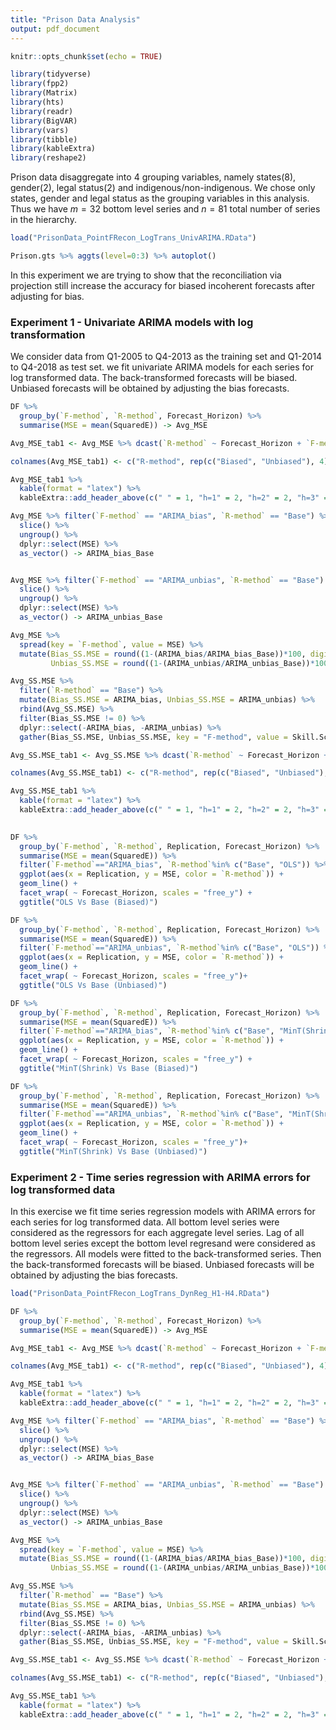 ```yaml
---
title: "Prison Data Analysis"
output: pdf_document
---
```


```r
knitr::opts_chunk$set(echo = TRUE)

library(tidyverse)
library(fpp2)
library(Matrix)
library(hts)
library(readr)
library(BigVAR)
library(vars)
library(tibble)
library(kableExtra)
library(reshape2)

```

Prison data disaggregate into $4$ grouping variables, namely states(8), gender(2), legal status(2) and indigenous/non-indigenous. We chose only states, gender and legal status as the grouping variables in this analysis. Thus we have $m=32$ bottom level series and $n=81$ total number of series in the hierarchy. 

```r
load("PrisonData_PointFRecon_LogTrans_UnivARIMA.RData")

Prison.gts %>% aggts(level=0:3) %>% autoplot()

```

In this experiment we are trying to show that the reconciliation via projection still increase the accuracy for biased incoherent forecasts after adjusting for bias.  


### Experiment 1 - Univariate ARIMA models with log transformation

We consider data from Q1-2005 to Q4-2013 as the training set and Q1-2014 to Q4-2018 as test set. we fit univariate ARIMA models for each series for log transformed data. The back-transformed forecasts will be biased. Unbiased forecasts will be obtained by adjusting the bias forecasts. 

```r

DF %>% 
  group_by(`F-method`, `R-method`, Forecast_Horizon) %>% 
  summarise(MSE = mean(SquaredE)) -> Avg_MSE

Avg_MSE_tab1 <- Avg_MSE %>% dcast(`R-method` ~ Forecast_Horizon + `F-method`, value.var = "MSE") 

colnames(Avg_MSE_tab1) <- c("R-method", rep(c("Biased", "Unbiased"), 4))

Avg_MSE_tab1 %>% 
  kable(format = "latex") %>% 
  kableExtra::add_header_above(c(" " = 1, "h=1" = 2, "h=2" = 2, "h=3" = 2, "h=4" = 2)) 

Avg_MSE %>% filter(`F-method` == "ARIMA_bias", `R-method` == "Base") %>% 
  slice() %>% 
  ungroup() %>% 
  dplyr::select(MSE) %>% 
  as_vector() -> ARIMA_bias_Base


Avg_MSE %>% filter(`F-method` == "ARIMA_unbias", `R-method` == "Base") %>% 
  slice() %>% 
  ungroup() %>% 
  dplyr::select(MSE) %>% 
  as_vector() -> ARIMA_unbias_Base

Avg_MSE %>% 
  spread(key = `F-method`, value = MSE) %>% 
  mutate(Bias_SS.MSE = round((1-(ARIMA_bias/ARIMA_bias_Base))*100, digits = 2), 
         Unbias_SS.MSE = round((1-(ARIMA_unbias/ARIMA_unbias_Base))*100, digits = 2)) -> Avg_SS.MSE

Avg_SS.MSE %>% 
  filter(`R-method` == "Base") %>% 
  mutate(Bias_SS.MSE = ARIMA_bias, Unbias_SS.MSE = ARIMA_unbias) %>% 
  rbind(Avg_SS.MSE) %>% 
  filter(Bias_SS.MSE != 0) %>% 
  dplyr::select(-ARIMA_bias, -ARIMA_unbias) %>% 
  gather(Bias_SS.MSE, Unbias_SS.MSE, key = "F-method", value = Skill.Score) -> Avg_SS.MSE

Avg_SS.MSE_tab1 <- Avg_SS.MSE %>% dcast(`R-method` ~ Forecast_Horizon + `F-method`, value.var = "Skill.Score") 

colnames(Avg_SS.MSE_tab1) <- c("R-method", rep(c("Biased", "Unbiased"), 4))

Avg_SS.MSE_tab1 %>% 
  kable(format = "latex") %>% 
  kableExtra::add_header_above(c(" " = 1, "h=1" = 2, "h=2" = 2, "h=3" = 2, "h=4" = 2)) 
  

```


```r

DF %>% 
  group_by(`F-method`, `R-method`, Replication, Forecast_Horizon) %>% 
  summarise(MSE = mean(SquaredE)) %>% 
  filter(`F-method`=="ARIMA_bias", `R-method`%in% c("Base", "OLS")) %>% 
  ggplot(aes(x = Replication, y = MSE, color = `R-method`)) + 
  geom_line() + 
  facet_wrap( ~ Forecast_Horizon, scales = "free_y") + 
  ggtitle("OLS Vs Base (Biased)")

DF %>% 
  group_by(`F-method`, `R-method`, Replication, Forecast_Horizon) %>% 
  summarise(MSE = mean(SquaredE)) %>% 
  filter(`F-method`=="ARIMA_unbias", `R-method`%in% c("Base", "OLS")) %>% 
  ggplot(aes(x = Replication, y = MSE, color = `R-method`)) + 
  geom_line() + 
  facet_wrap( ~ Forecast_Horizon, scales = "free_y")+ 
  ggtitle("OLS Vs Base (Unbiased)")

DF %>% 
  group_by(`F-method`, `R-method`, Replication, Forecast_Horizon) %>% 
  summarise(MSE = mean(SquaredE)) %>% 
  filter(`F-method`=="ARIMA_bias", `R-method`%in% c("Base", "MinT(Shrink)")) %>% 
  ggplot(aes(x = Replication, y = MSE, color = `R-method`)) + 
  geom_line() + 
  facet_wrap( ~ Forecast_Horizon, scales = "free_y") + 
  ggtitle("MinT(Shrink) Vs Base (Biased)")

DF %>% 
  group_by(`F-method`, `R-method`, Replication, Forecast_Horizon) %>% 
  summarise(MSE = mean(SquaredE)) %>% 
  filter(`F-method`=="ARIMA_unbias", `R-method`%in% c("Base", "MinT(Shrink)")) %>% 
  ggplot(aes(x = Replication, y = MSE, color = `R-method`)) + 
  geom_line() + 
  facet_wrap( ~ Forecast_Horizon, scales = "free_y")+ 
  ggtitle("MinT(Shrink) Vs Base (Unbiased)")


```


### Experiment 2 - Time series regression with ARIMA errors for log transformed data

In this exercise we fit time series regression models with ARIMA errors for each series for log transformed data. All bottom level series were considered as the regressors for each aggregate level series. Lag of all bottom level series except the bottom level regresand were considered as the regressors. All models were fitted to the back-transformed series. Then the back-transformed forecasts will be biased. Unbiased forecasts will be obtained by adjusting the bias forecasts. 

```r
load("PrisonData_PointFRecon_LogTrans_DynReg_H1-H4.RData")
```


```r

DF %>% 
  group_by(`F-method`, `R-method`, Forecast_Horizon) %>% 
  summarise(MSE = mean(SquaredE)) -> Avg_MSE

Avg_MSE_tab1 <- Avg_MSE %>% dcast(`R-method` ~ Forecast_Horizon + `F-method`, value.var = "MSE") 

colnames(Avg_MSE_tab1) <- c("R-method", rep(c("Biased", "Unbiased"), 4))

Avg_MSE_tab1 %>% 
  kable(format = "latex") %>% 
  kableExtra::add_header_above(c(" " = 1, "h=1" = 2, "h=2" = 2, "h=3" = 2, "h=4" = 2)) 

Avg_MSE %>% filter(`F-method` == "ARIMA_bias", `R-method` == "Base") %>% 
  slice() %>% 
  ungroup() %>% 
  dplyr::select(MSE) %>% 
  as_vector() -> ARIMA_bias_Base


Avg_MSE %>% filter(`F-method` == "ARIMA_unbias", `R-method` == "Base") %>% 
  slice() %>% 
  ungroup() %>% 
  dplyr::select(MSE) %>% 
  as_vector() -> ARIMA_unbias_Base

Avg_MSE %>% 
  spread(key = `F-method`, value = MSE) %>% 
  mutate(Bias_SS.MSE = round((1-(ARIMA_bias/ARIMA_bias_Base))*100, digits = 2), 
         Unbias_SS.MSE = round((1-(ARIMA_unbias/ARIMA_unbias_Base))*100, digits = 2)) -> Avg_SS.MSE

Avg_SS.MSE %>% 
  filter(`R-method` == "Base") %>% 
  mutate(Bias_SS.MSE = ARIMA_bias, Unbias_SS.MSE = ARIMA_unbias) %>% 
  rbind(Avg_SS.MSE) %>% 
  filter(Bias_SS.MSE != 0) %>% 
  dplyr::select(-ARIMA_bias, -ARIMA_unbias) %>% 
  gather(Bias_SS.MSE, Unbias_SS.MSE, key = "F-method", value = Skill.Score) -> Avg_SS.MSE

Avg_SS.MSE_tab1 <- Avg_SS.MSE %>% dcast(`R-method` ~ Forecast_Horizon + `F-method`, value.var = "Skill.Score") 

colnames(Avg_SS.MSE_tab1) <- c("R-method", rep(c("Biased", "Unbiased"), 4))

Avg_SS.MSE_tab1 %>% 
  kable(format = "latex") %>% 
  kableExtra::add_header_above(c(" " = 1, "h=1" = 2, "h=2" = 2, "h=3" = 2, "h=4" = 2)) 
  

```